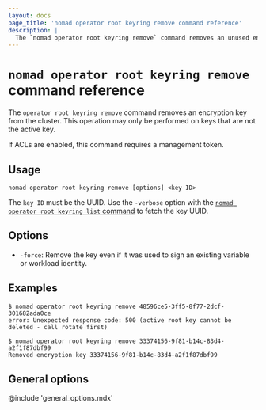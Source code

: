 ```yaml
---
layout: docs
page_title: 'nomad operator root keyring remove command reference'
description: |
  The `nomad operator root keyring remove` command removes an unused encryption key from the cluster.
---
```


# `nomad operator root keyring remove` command reference

The `operator root keyring remove` command removes an encryption key from the
cluster. This operation may only be performed on keys that are not the active
key.

If ACLs are enabled, this command requires a management token.

## Usage

```plaintext
nomad operator root keyring remove [options] <key ID>
```

The `key ID` must be the UUID. Use the `-verbose` option with the
[`nomad operator root keyring list`
command](/nomad/commands/operator/root/keyring-list) to fetch the key
UUID.

## Options

- `-force`: Remove the key even if it was used to sign an existing variable
or workload identity.

## Examples

```shell-session
$ nomad operator root keyring remove 48596ce5-3ff5-8f77-2dcf-301682ada0ce
error: Unexpected response code: 500 (active root key cannot be deleted - call rotate first)

$ nomad operator root keyring remove 33374156-9f81-b14c-83d4-a2f1f87dbf99
Removed encryption key 33374156-9f81-b14c-83d4-a2f1f87dbf99
```

## General options

@include 'general_options.mdx'

